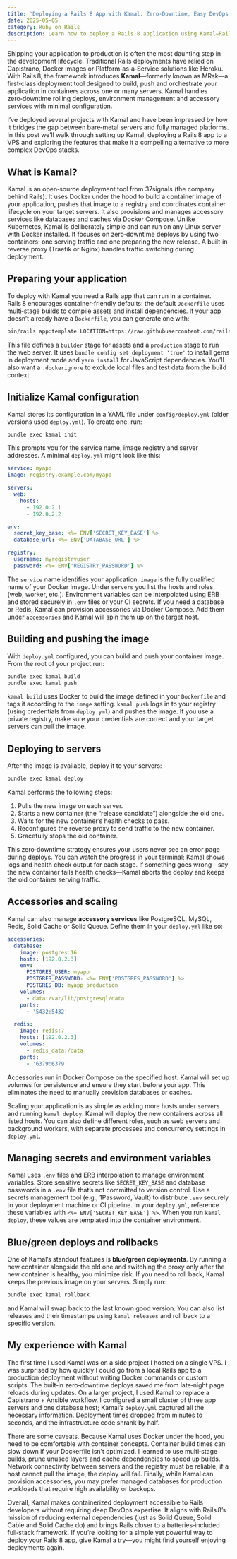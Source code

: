 ```yaml
---
title: 'Deploying a Rails 8 App with Kamal: Zero‑Downtime, Easy DevOps'
date: 2025-05-05
category: Ruby on Rails
description: Learn how to deploy a Rails 8 application using Kamal—Rails’ built‑in container deployment tool—for zero‑downtime updates and streamlined operations.
---
```

Shipping your application to production is often the most daunting step in the development lifecycle. Traditional Rails deployments have relied on Capistrano, Docker images or Platform‑as‑a‑Service solutions like Heroku. With Rails 8, the framework introduces **Kamal**—formerly known as MRsk—a first‑class deployment tool designed to build, push and orchestrate your application in containers across one or many servers. Kamal handles zero‑downtime rolling deploys, environment management and accessory services with minimal configuration.

I’ve deployed several projects with Kamal and have been impressed by how it bridges the gap between bare‑metal servers and fully managed platforms. In this post we’ll walk through setting up Kamal, deploying a Rails 8 app to a VPS and exploring the features that make it a compelling alternative to more complex DevOps stacks.

## What is Kamal?

Kamal is an open‑source deployment tool from 37signals (the company behind Rails). It uses Docker under the hood to build a container image of your application, pushes that image to a registry and coordinates container lifecycle on your target servers. It also provisions and manages accessory services like databases and caches via Docker Compose. Unlike Kubernetes, Kamal is deliberately simple and can run on any Linux server with Docker installed. It focuses on zero‑downtime deploys by using two containers: one serving traffic and one preparing the new release. A built‑in reverse proxy (Traefik or Nginx) handles traffic switching during deployment.

## Preparing your application

To deploy with Kamal you need a Rails app that can run in a container. Rails 8 encourages container‑friendly defaults: the default `Dockerfile` uses multi‑stage builds to compile assets and install dependencies. If your app doesn’t already have a `Dockerfile`, you can generate one with:

```bash
bin/rails app:template LOCATION=https://raw.githubusercontent.com/rails/rails/main/railties/lib/rails/generators/rails/app/templates/templates/docker/Dockerfile
```

This file defines a `builder` stage for assets and a `production` stage to run the web server. It uses `bundle config set deployment 'true'` to install gems in deployment mode and `yarn install` for JavaScript dependencies. You’ll also want a `.dockerignore` to exclude local files and test data from the build context.

## Initialize Kamal configuration

Kamal stores its configuration in a YAML file under `config/deploy.yml` (older versions used `deploy.yml`). To create one, run:

```bash
bundle exec kamal init
```

This prompts you for the service name, image registry and server addresses. A minimal `deploy.yml` might look like this:

```yaml
service: myapp
image: registry.example.com/myapp

servers:
  web:
    hosts:
      - 192.0.2.1
      - 192.0.2.2

env:
  secret_key_base: <%= ENV['SECRET_KEY_BASE'] %>
  database_url: <%= ENV['DATABASE_URL'] %>

registry:
  username: myregistryuser
  password: <%= ENV['REGISTRY_PASSWORD'] %>
```

The `service` name identifies your application. `image` is the fully qualified name of your Docker image. Under `servers` you list the hosts and roles (web, worker, etc.). Environment variables can be interpolated using ERB and stored securely in `.env` files or your CI secrets. If you need a database or Redis, Kamal can provision accessories via Docker Compose. Add them under `accessories` and Kamal will spin them up on the target host.

## Building and pushing the image

With `deploy.yml` configured, you can build and push your container image. From the root of your project run:

```bash
bundle exec kamal build
bundle exec kamal push
```

`kamal build` uses Docker to build the image defined in your `Dockerfile` and tags it according to the `image` setting. `kamal push` logs in to your registry (using credentials from `deploy.yml`) and pushes the image. If you use a private registry, make sure your credentials are correct and your target servers can pull the image.

## Deploying to servers

After the image is available, deploy it to your servers:

```bash
bundle exec kamal deploy
```

Kamal performs the following steps:

1. Pulls the new image on each server.
2. Starts a new container (the “release candidate”) alongside the old one.
3. Waits for the new container’s health checks to pass.
4. Reconfigures the reverse proxy to send traffic to the new container.
5. Gracefully stops the old container.

This zero‑downtime strategy ensures your users never see an error page during deploys. You can watch the progress in your terminal; Kamal shows logs and health check output for each stage. If something goes wrong—say the new container fails health checks—Kamal aborts the deploy and keeps the old container serving traffic.

## Accessories and scaling

Kamal can also manage **accessory services** like PostgreSQL, MySQL, Redis, Solid Cache or Solid Queue. Define them in your `deploy.yml` like so:

```yaml
accessories:
  database:
    image: postgres:16
    hosts: [192.0.2.3]
    env:
      POSTGRES_USER: myapp
      POSTGRES_PASSWORD: <%= ENV['POSTGRES_PASSWORD'] %>
      POSTGRES_DB: myapp_production
    volumes:
      - data:/var/lib/postgresql/data
    ports:
      - '5432:5432'

  redis:
    image: redis:7
    hosts: [192.0.2.3]
    volumes:
      - redis_data:/data
    ports:
      - '6379:6379'
```

Accessories run in Docker Compose on the specified host. Kamal will set up volumes for persistence and ensure they start before your app. This eliminates the need to manually provision databases or caches.

Scaling your application is as simple as adding more hosts under `servers` and running `kamal deploy`. Kamal will deploy the new containers across all listed hosts. You can also define different roles, such as web servers and background workers, with separate processes and concurrency settings in `deploy.yml`.

## Managing secrets and environment variables

Kamal uses `.env` files and ERB interpolation to manage environment variables. Store sensitive secrets like `SECRET_KEY_BASE` and database passwords in a `.env` file that’s not committed to version control. Use a secrets management tool (e.g., 1Password, Vault) to distribute `.env` securely to your deployment machine or CI pipeline. In your `deploy.yml`, reference these variables with `<%= ENV['SECRET_KEY_BASE'] %>`. When you run `kamal deploy`, these values are templated into the container environment.

## Blue/green deploys and rollbacks

One of Kamal’s standout features is **blue/green deployments**. By running a new container alongside the old one and switching the proxy only after the new container is healthy, you minimize risk. If you need to roll back, Kamal keeps the previous image on your servers. Simply run:

```bash
bundle exec kamal rollback
```

and Kamal will swap back to the last known good version. You can also list releases and their timestamps using `kamal releases` and roll back to a specific version.

## My experience with Kamal

The first time I used Kamal was on a side project I hosted on a single VPS. I was surprised by how quickly I could go from a local Rails app to a production deployment without writing Docker commands or custom scripts. The built‑in zero‑downtime deploys saved me from late‑night page reloads during updates. On a larger project, I used Kamal to replace a Capistrano + Ansible workflow. I configured a small cluster of three app servers and one database host; Kamal’s `deploy.yml` captured all the necessary information. Deployment times dropped from minutes to seconds, and the infrastructure code shrank by half.

There are some caveats. Because Kamal uses Docker under the hood, you need to be comfortable with container concepts. Container build times can slow down if your Dockerfile isn’t optimized. I learned to use multi‑stage builds, prune unused layers and cache dependencies to speed up builds. Network connectivity between servers and the registry must be reliable; if a host cannot pull the image, the deploy will fail. Finally, while Kamal can provision accessories, you may prefer managed databases for production workloads that require high availability or backups.

Overall, Kamal makes containerized deployment accessible to Rails developers without requiring deep DevOps expertise. It aligns with Rails 8’s mission of reducing external dependencies (just as Solid Queue, Solid Cable and Solid Cache do) and brings Rails closer to a batteries‑included full‑stack framework. If you’re looking for a simple yet powerful way to deploy your Rails 8 app, give Kamal a try—you might find yourself enjoying deployments again.